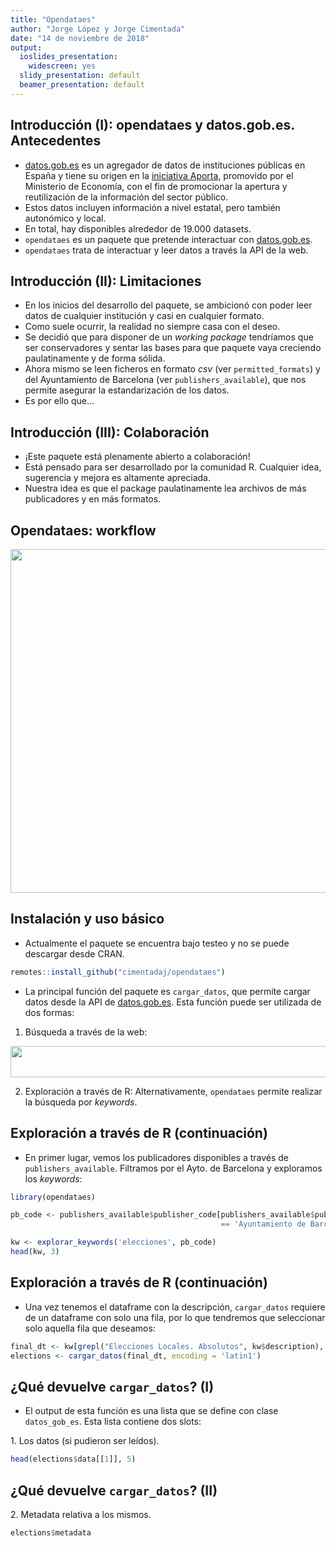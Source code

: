 ```yaml
---
title: "Opendataes"
author: "Jorge López y Jorge Cimentada"
date: "14 de noviembre de 2018"
output:
  ioslides_presentation:
    widescreen: yes
  slidy_presentation: default
  beamer_presentation: default
---
```

  

## Introducción (I): opendataes y datos.gob.es. Antecedentes

- [datos.gob.es](https://datos.gob.es) es un agregador de datos de instituciones públicas en España y tiene su origen en la [iniciativa Aporta](http://datos.gob.es/es/acerca-de-la-iniciativa-aporta), promovido por el Ministerio de Economía, con el fin de promocionar la apertura y reutilización de la información del sector público.
- Estos datos incluyen información a nivel estatal, pero también autonómico y local.
- En total, hay disponibles alrededor de 19.000 datasets.
- `opendataes` es un paquete que pretende interactuar con [datos.gob.es](https://datos.gob.es). 
- `opendataes` trata de interactuar y leer datos a través la API de la web.

## Introducción (II): Limitaciones

- En los inicios del desarrollo del paquete, se ambicionó con poder leer datos de cualquier institución y casi en cualquier formato.
- Como suele ocurrir, la realidad no siempre casa con el deseo.
- Se decidió que para disponer de un *working package* tendríamos que ser conservadores y sentar las bases para que paquete vaya creciendo paulatinamente y de forma sólida.
- Ahora mismo se leen ficheros en formato *csv* (ver `permitted_formats`) y del Ayuntamiento de Barcelona (ver `publishers_available`), que nos permite asegurar la estandarización de los datos.
- Es por ello que...

## Introducción (III): Colaboración

- ¡Este paquete está plenamente abierto a colaboración! 
- Está pensado para ser desarrollado por la comunidad R. Cualquier idea, sugerencia y mejora es altamente apreciada.
- Nuestra idea es que el package paulatinamente lea archivos de más publicadores y en más formatos.

## Opendataes: workflow

<img src="opendataes_diagram.jpeg" align="center" height="550" width="955"/>

## Instalación y uso básico

- Actualmente el paquete se encuentra bajo testeo y no se puede descargar desde CRAN.

```r
remotes::install_github("cimentadaj/opendataes")
```

- La principal función del paquete es `cargar_datos`, que permite cargar datos desde la API de [datos.gob.es](https://datos.gob.es). Esta función puede ser utilizada de dos formas:

1. Búsqueda a través de la web:

<img src="path_id.png" align="center" height="50" width="1000"/>

2. Exploración a través de R: Alternativamente, `opendataes` permite realizar la búsqueda por *keywords*. 

## Exploración a través de R (continuación)

- En primer lugar, vemos los publicadores disponibles a través de `publishers_available`. Filtramos por el Ayto. de Barcelona y exploramos los *keywords*:

```r
library(opendataes)
```


```r
pb_code <- publishers_available$publisher_code[publishers_available$publishers
                                               == 'Ayuntamiento de Barcelona']

kw <- explorar_keywords('elecciones', pb_code)
head(kw, 3)
```


## Exploración a través de R (continuación)

- Una vez tenemos el dataframe con la descripción, `cargar_datos` requiere de un dataframe con solo una fila, por lo que tendremos que seleccionar solo aquella fila que deseamos:

```r
final_dt <- kw[grepl("Elecciones Locales. Absolutos", kw$description), ]
elections <- cargar_datos(final_dt, encoding = 'latin1')
```

## ¿Qué devuelve `cargar_datos`? (I)

- El output de esta función es una lista que se define con clase `datos_gob_es`. Esta lista contiene dos slots:

1\. Los datos (si pudieron ser leídos).

```r
head(elections$data[[1]], 5)
```

## ¿Qué devuelve `cargar_datos`? (II)

2\. Metadata relativa a los mismos.

```r
elections$metadata
```



